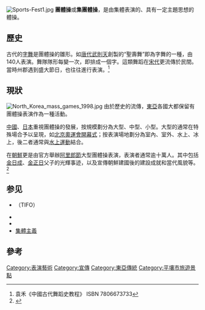 [[Image:Sports-Fest1.jpg|thumb]]
'''團體操'''或'''集團體操'''，是由集體表演的、具有一定主題思想的體操。

== 歷史 ==
古代的[[字舞|字舞]]是團體操的雛形。如[[唐代|唐代]][[武則天|武則天]]創製的“聖壽舞”即為字舞的一種，由140人表演。舞隊隊形每變一次，即排成一個字。這類舞蹈在[[宋代|宋代]]更流傳於民間。當時州郡遇到盛大節日，也往往進行表演。<ref>袁禾《中國古代舞蹈史教程》 ISBN 7806673733</ref>

== 現狀 ==
[[Image:North_Korea_mass_games_1998.jpg|thumb]]
由於歷史的流傳，[[東亞|東亞]]各國大都保留有團體操表演作為一種活動。

[[中國|中國]]、[[日本|日本]]重視團體操的發展，按規模劃分為大型、中型、小型。大型的通常在特殊場合予以呈現，如[[2008年夏季奧林匹克運動會開幕式|北京奧運會開幕式]]；按表演場地劃分為室內、室外、水上、冰上，後二者通常與[[水上運動|水上運動]]結合。

在[[朝鲜民主主义人民共和国|朝鮮]]更是由官方舉辦[[阿里郎節|阿里郎節]]大型團體操表演，表演者通常逾十萬人。其中包括[[金日成|金日成]]、[[金正日|金正日]]父子的光輝事迹，以及宣傳朝鮮建國後的建設成就和當代風貌等。<ref>{{Cite web |url=http://www.norbertocuenca.com/dprk2005/i_index_dprk.htm |title=北韓團體操 |accessdate=2009-05-29 |archive-date=2020-02-24 |archive-url=https://web.archive.org/web/20200224015531/http://www.norbertocuenca.com/dprk2005/i_index_dprk.htm |dead-url=no }}</ref>

== 参见 ==
*{{link-en|巨幕横幅|Tifo}}（TIFO）
*{{link-en|翻板组字|Card stunt}}
*{{link-en|官方宣傳遊行|Government-organized demonstration}}
*[[集體主義|集體主義]]

== 參考 ==
<references/>

{{Authority control}}
{{艺术小作品}}

[[Category:表演藝術|Category:表演藝術]]
[[Category:宣傳|Category:宣傳]]
[[Category:東亞傳統|Category:東亞傳統]]
[[Category:平壤市旅遊景點|Category:平壤市旅遊景點]]